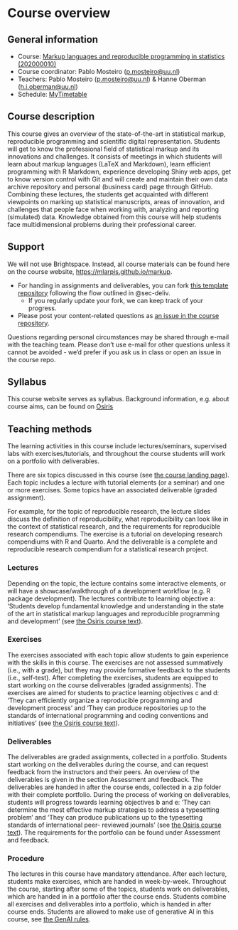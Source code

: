 # Course overview {.unnumbered}

## General information

-   Course: [Markup languages and reproducible programming in statistics (202000010)](https://osiris-student.uu.nl/#/onderwijscatalogus/extern/cursus?cursuscode=202000010&taal=en&collegejaar=huidig)
-   Course coordinator: Pablo Mosteiro ([p.mosteiro\@uu.nl](mailto:p.mosteiro@uu.nl))
-   Teachers: Pablo Mosteiro ([p.mosteiro\@uu.nl](mailto:p.mosteiro@uu.nl)) & Hanne Oberman ([h.i.oberman\@uu.nl](mailto:h.i.oberman@uu.nl))
-   Schedule: [MyTimetable](https://mytimetable.uu.nl/link?timetable.type=timeedit_course&timetable.key=202000010&view=list&ignoreNotFound=true&ignoreEmpty=true)

## Course description

This course gives an overview of the state-of-the-art in statistical markup, reproducible programming and scientific digital representation. Students will get to know the professional field of statistical markup and its innovations and challenges. It consists of meetings in which students will learn about markup languages (LaTeX and Markdown), learn efficient programming with R Markdown, experience developing Shiny web apps, get to know version control with Git and will create and maintain their own data archive repository and personal (business card) page through GitHub. Combining these lectures, the students get acquainted with different viewpoints on marking up statistical manuscripts, areas of innovation, and challenges that people face when working with, analyzing and reporting (simulated) data. Knowledge obtained from this course will help students face multidimensional problems during their professional career.

## Support
We will not use Brightspace. Instead, all course materials can be found here on the course website, [https://mlarpis.github.io/markup](https://mlarpis.github.io/markup).

- For handing in assignments and deliverables, you can fork [this template repository](https://github.com/mlarpis/portfolio) following the flow outlined in @sec-deliv.
  - If you regularly update your fork, we can keep track of your progress.
- Please post your content-related questions as [an issue in the course repository](https://github.com/mlarpis/markup/issues).

Questions regarding personal circumstances may be shared through e-mail with the teaching team. Please don't use e-mail for other questions unless it cannot be avoided - we'd prefer if you ask us in class or open an issue in the course repo. 

## Syllabus
This course website serves as syllabus. Background information, e.g. about course aims, can be found on [Osiris](https://osiris-student.uu.nl/#/onderwijscatalogus/extern/cursus?cursuscode=202000010&taal=en&collegejaar=huidig)

## Teaching methods

The learning activities in this course include lectures/seminars, supervised labs with exercises/tutorials, and throughout the course students will work on a portfolio with deliverables. 

There are six topics discussed in this course (see [the course landing page](https://mlarpis.github.io/markup/)). Each topic includes a lecture with tutorial elements (or a seminar) and one or more exercises. Some topics have an associated deliverable (graded assignment). 

For example, for the topic of reproducible research, the lecture slides discuss the definition of reproducibility, what reproducibility can look like in the context of statistical research, and the requirements for reproducible research compendiums. The exercise is a tutorial on developing research compendiums with R and Quarto. And the deliverable is a complete and reproducible research compendium for a statistical research project.

### Lectures
Depending on the topic, the lecture contains some interactive elements, or will have a showcase/walkthrough of a development workflow (e.g. R package development). The lectures contribute to learning objective a: ‘Students develop fundamental knowledge and understanding in the state of the art in statistical markup languages and reproducible programming and development’ (see [the Osiris course text](https://osiris-student.uu.nl/#/onderwijscatalogus/extern/cursus?cursuscode=202000010&taal=en&collegejaar=huidig)).

### Exercises
The exercises associated with each topic allow students to gain experience with the skills in this course. The exercises are not assessed summatively (i.e., with a grade), but they may provide formative feedback to the students (i.e., self-test). After completing the exercises, students are equipped to start working on the course deliverables (graded assignments). The exercises are aimed for students to practice learning objectives c and d: ‘They can efficiently organize a reproducible programming and development process’ and ‘They can produce repositories up to the standards of international programming and coding conventions and initiatives’ (see [the Osiris course text](https://osiris-student.uu.nl/#/onderwijscatalogus/extern/cursus?cursuscode=202000010&taal=en&collegejaar=huidig)).

### Deliverables
The deliverables are graded assignments, collected in a portfolio. Students start working on the deliverables during the course, and can request feedback from the instructors and their peers. An overview of the deliverables is given in the section Assessment and feedback.
The deliverables are handed in after the course ends, collected in a zip folder with their complete portfolio. During the process of working on deliverables, students will progress towards learning objectives b and e: ‘They can determine the most effective markup strategies to address a typesetting problem’ and ‘They can produce publications up to the typesetting standards of international peer- reviewed journals’ (see [the Osiris course text](https://osiris-student.uu.nl/#/onderwijscatalogus/extern/cursus?cursuscode=202000010&taal=en&collegejaar=huidig)). The requirements for the portfolio can be found under Assessment and feedback.

### Procedure
The lectures in this course have mandatory attendance. After each lecture, students make exercises, which are handed in week-by-week. Throughout the course, starting after some of the topics, students work on deliverables, which are handed in in a portfolio after the course ends. Students combine all exercises and deliverables into a portfolio, which is handed in after course ends. Students are allowed to make use of generative AI in this course, see [the GenAI rules](https://mlarpis.github.io/markup/genai.html).
